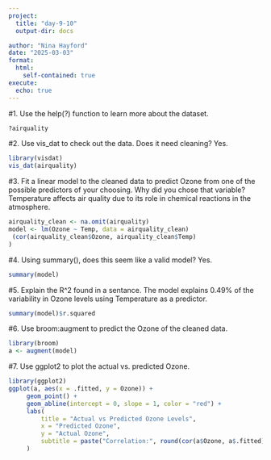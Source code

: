 ```yaml
---
project:
  title: "day-9-10"
  output-dir: docs

author: "Nina Hayford"
date: "2025-03-03"
format:
  html:
    self-contained: true
execute: 
  echo: true
---
```

#1. Use the help(?) function to learn more about the dataset.
```r
?airquality
```

#2. Use vis_dat to check out the data. Does it need cleaning?
Yes.
```r
library(visdat)
vis_dat(airquality)
```

#3. Fit a linear model to the cleaned data to predict Ozone from one of the possible predictors of your choosing. Why did you chose that variable?
Temperature affects air quality due to its role in chemical reactions in the atmosphere.
```r
airquality_clean <- na.omit(airquality)
model <- lm(Ozone ~ Temp, data = airquality_clean)
 (cor(airquality_clean$Ozone, airquality_clean$Temp)
)
```

#4. Using summary(),  does this seem like a valid model? 
Yes. 
```r
summary(model)
```

#5. Explain the R^2 found in a sentance.
The model explains 0.49% of the variability in Ozone levels using Temperature as a predictor.
```r
summary(model)$r.squared
```

#6. Use broom:augment to predict the Ozone of the cleaned data.
```r
library(broom)
a <- augment(model)
```

#7. Use ggplot2 to plot the actual vs. predicted Ozone. 
```r
library(ggplot2)
ggplot(a, aes(x = .fitted, y = Ozone)) +
     geom_point() +
     geom_abline(intercept = 0, slope = 1, color = "red") +
     labs(
         title = "Actual vs Predicted Ozone Levels",
         x = "Predicted Ozone",
         y = "Actual Ozone",
         subtitle = paste("Correlation:", round(cor(a$Ozone, a$.fitted), 2))
     )
```
